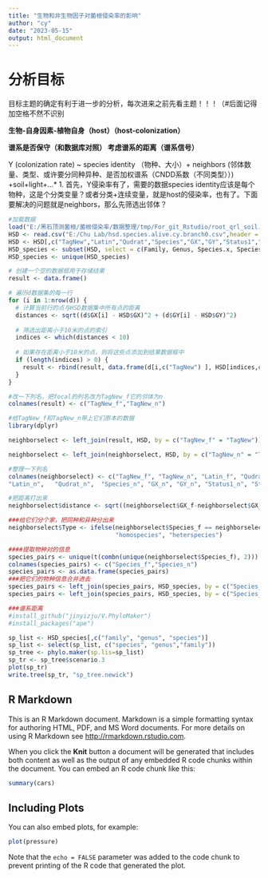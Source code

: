 ```yaml
---
title: "生物和非生物因子对菌根侵染率的影响"
author: "cy"
date: "2023-05-15"
output: html_document
---
```

# 分析目标
目标主题的确定有利于进一步的分析，每次进来之前先看主题！！！（#后面记得加空格不然不识别

**生物-自身因素-植物自身（host）（host-colonization）**

**谱系是否保守（和数据库对照） 考虑谱系的距离（谱系信号）**

Y (colonization rate) ~ species identity （物种、大小）+ neighbors (邻体数量、类型、或许要分同种异种、是否加权谱系（CNDD系数（不同类型））) +soil+light+…*
 1. 首先，Y侵染率有了，需要的数据species identity应该是每个物种，这是个分类变量？或者分类+连续变量，就是host的侵染率，也有了。下面要解决的问题就是neighbors，那么先筛选出邻体？
 
 

```r
#加载数据
load("E:/黑石顶测菌根/菌根侵染率/数据整理/tmp/For_git_Rstudio/root_qrl_soil.RData")
HSD <- read.csv("E:/Chu Lab/hsd.species.alive.cy.branch0.csv",header = TRUE,fileEncoding = "GBK" )
HSD <- HSD[,c("TagNew","Latin","Qudrat","Species","GX","GY","Status1","Status2","DBH1","DBH2","H","Family","Genus","Species.x","abundance")]
HSD_species <- subset(HSD, select = c(Family, Genus, Species.x, Species, Latin))
HSD_species <- unique(HSD_species)

# 创建一个空的数据框用于存储结果
result <- data.frame()

# 遍历d数据集的每一行
for (i in 1:nrow(d)) {
  # 计算当前行的点与HSD数据集中所有点的距离
  distances <- sqrt((d$GX[i] - HSD$GX)^2 + (d$GY[i] - HSD$GY)^2)
  
  # 筛选出距离小于10米的点的索引
  indices <- which(distances < 10)
  
  # 如果存在距离小于10米的点，则将这些点添加到结果数据框中
  if (length(indices) > 0) {
    result <- rbind(result, data.frame(d[i,c("TagNew") ], HSD[indices,c("TagNew") ]))
  }
}

#改一下列名，把focal的列名改为TagNew_f它的邻体为n
colnames(result) <- c("TagNew_f","TagNew_n")

#给TagNew_f和TagNew_n带上它们原本的数据
library(dplyr)

neighborselect <- left_join(result, HSD, by = c("TagNew_f" = "TagNew"))

neighborselect <- left_join(neighborselect, HSD, by = c("TagNew_n" = "TagNew"))

#整理一下列名
colnames(neighborselect) <- c("TagNew_f", "TagNew_n", "Latin_f", "Qudrat_F", "Species_f","GX_f",  "GY_f",  "Status1_f","Status2_F", "DBH1_f","DBH2_f", "H_f","Family_f",  "Genus_f",   "Species.x_f","abundance_f",
"Latin_n",   "Qudrat_n",  "Species_n", "GX_n", "GY_n", "Status1_n", "Status2_n", "DBH1_n", "DBH2_n","H_n",   "Family_n",  "Genus_n", "Species.x_n", "abundance_n")

#把距离打出来
neighborselect$distance <- sqrt((neighborselect$GX_f-neighborselect$GX_n)^2+(neighborselect$GY_f-neighborselect$GY_n)^2)

###给它们分个家，把同种和异种分出来
neighborselect$Type <- ifelse(neighborselect$Species_f == neighborselect$Species_n,
                              "homospecies", "heterspecies")

####提取物种对的信息
species_pairs <- unique(t(combn(unique(neighborselect$Species_f), 2)))
colnames(species_pairs) <- c("Species_f","Species_n")
species_pairs <- as.data.frame(species_pairs)
###把它们的物种信息合并进去
species_pairs <- left_join(species_pairs, HSD_species, by = c("Species_f" = "Species"))
species_pairs <- left_join(species_pairs, HSD_species, by = c("Species_n" = "Species"))

###谱系距离
#install_github("jinyizju/V.PhyloMaker")
#install_packages("ape")

sp_list <- HSD_species[,c("family", "genus", "species")]
sp_list <- select(sp_list, c("species", "genus","family"))
sp_tree <- phylo.maker(sp.lis=sp_list)
sp_tr <- sp_tree$scenario.3
plot(sp_tr)
write.tree(sp_tr, "sp_tree.newick")

```

## R Markdown

This is an R Markdown document. Markdown is a simple formatting syntax for authoring HTML, PDF, and MS Word documents. For more details on using R Markdown see <http://rmarkdown.rstudio.com>.

When you click the **Knit** button a document will be generated that includes both content as well as the output of any embedded R code chunks within the document. You can embed an R code chunk like this:

```r
summary(cars)
```

## Including Plots

You can also embed plots, for example:

```r
plot(pressure)
```

Note that the `echo = FALSE` parameter was added to the code chunk to prevent printing of the R code that generated the plot.
